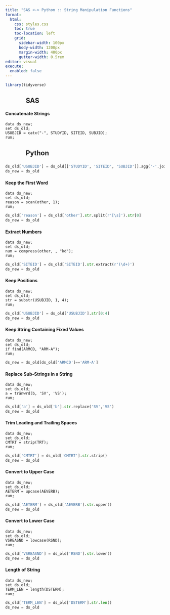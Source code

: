 ```yaml
---
title: "SAS <-> Python :: String Manipulation Functions"
format:
  html:
    css: styles.css
    toc: true
    toc-location: left
    grid:
      sidebar-width: 100px
      body-width: 1200px
      margin-width: 400px
      gutter-width: 0.5rem
editor: visual
execute:
  enabled: false
---
```


```r
library(tidyverse)
```




::::: grid
::: g-col-5
#              SAS

#### Concatenate Strings

```sas
data ds_new; 
set ds_old; 
USUBJID = catx("-", STUDYID, SITEID, SUBJID); 
run;
```
:::

::: g-col-7
#              Python

##### 

```python
ds_old['USUBJID'] = ds_old[['STUDYID', 'SITEID', 'SUBJID']].agg('-'.join, axis=1)
ds_new = ds_old 
```
:::
:::::

#### Keep the First Word

::::: grid
::: g-col-5
```sas
data ds_new; 
set ds_old; 
reason = scan(other, 1); 
run;
```
:::

::: g-col-7
```python
ds_old['reason'] = ds_old['other'].str.split(r'[\s]').str[0]
ds_new = ds_old 
```
:::
:::::

#### Extract Numbers

::::: grid
::: g-col-5
```sas
data ds_new; 
set ds_old; 
num = compress(other, , "kd"); 
run;
```
:::

::: g-col-7
```python
ds_old['SITEID'] = ds_old['SITEID'].str.extract(r'(\d+)')
ds_new = ds_old 
```
:::
:::::

#### Keep Positions

::::: grid
::: g-col-5
```sas
data ds_new; 
set ds_old; 
str = substr(USUBJID, 1, 4); 
run;
```
:::

::: g-col-7
```python
ds_old['USUBJID'] = ds_old['USUBJID'].str[0:4]
ds_new = ds_old 
```
:::
:::::

#### Keep String Containing Fixed Values

::::: grid
::: g-col-5
```sas
data ds_new; 
set ds_old; 
if find(ARMCD, "ARM-A"); 
run;
```
:::

::: g-col-7
```python
ds_new = ds_old[ds_old['ARMCD']=='ARM-A']
```
:::
:::::

#### Replace Sub-Strings in a String

::::: grid
::: g-col-5
```sas
data ds_new; 
set ds_old; 
a = tranwrd(b, 'SV', 'VS'); 
run;
```
:::

::: g-col-7
```python
ds_old['a'] = ds_old['b'].str.replace('SV','VS')
ds_new = ds_old
```
:::
:::::

#### Trim Leading and Trailing Spaces

::::: grid
::: g-col-5
```sas
data ds_new; 
set ds_old; 
CMTRT = strip(TRT); 
run;

```
:::

::: g-col-7
```python
ds_old['CMTRT'] = ds_old['CMTRT'].str.strip()
ds_new = ds_old
```
:::
:::::

#### Convert to Upper Case

::::: grid
::: g-col-5
```sas
data ds_new; 
set ds_old; 
AETERM = upcase(AEVERB); 
run;
```
:::

::: g-col-7
```python
ds_old['AETERM'] = ds_old['AEVERB'].str.upper()
ds_new = ds_old
```
:::
:::::

#### Convert to Lower Case

::::: grid
::: g-col-5
```sas
data ds_new; 
set ds_old; 
VSREASND = lowcase(RSND);
run;
```
:::

::: g-col-7
```python
ds_old['VSREASND'] = ds_old['RSND'].str.lower()
ds_new = ds_old
```
:::
:::::

#### Length of String

::::: grid
::: g-col-5
```sas
data ds_new; 
set ds_old; 
TERM_LEN = length(DSTERM); 
run;
```
:::

::: g-col-7
```python
ds_old['TERM_LEN'] = ds_old['DSTERM'].str.len()
ds_new = ds_old
```
:::
:::::
